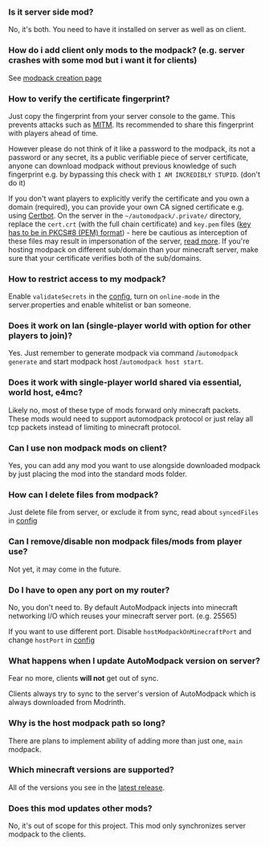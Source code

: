 ### Is it server side mod?
No, it's both. You need to have it installed on server as well as on client.

### How do i add client only mods to the modpack? (e.g. server crashes with some mod but i want it for clients)
See [modpack creation page](https://github.com/Skidamek/AutoModpack/wiki/Modpack-Creation)

### How to verify the certificate fingerprint?
Just copy the fingerprint from your server console to the game. This prevents attacks such as [MITM](https://en.wikipedia.org/wiki/Man-in-the-middle_attack). Its recommended to share this fingerprint with players ahead of time.

However please do not think of it like a password to the modpack, its not a password or any secret, its a public verifiable piece of server certificate, anyone can download modpack without previous knowledge of such fingerprint e.g. by bypassing this check with `I AM INCREDIBLY STUPID`. (don't do it)

If you don't want players to explicitly verify the certificate and you own a domain (required), you can provide your own CA signed certificate e.g. using [Certbot](https://eff-certbot.readthedocs.io/en/stable/install.html). On the server in the `~/automodpack/.private/` directory, replace the `cert.crt` (with the full chain certificate) and `key.pem` files ([key has to be in PKCS#8 (PEM) format](https://netty.io/wiki/sslcontextbuilder-and-private-key.html)) - here be cautious as interception of these files may result in impersonation of the server, [read more](https://security.stackexchange.com/a/16694). If you're hosting modpack on different sub/domain than your minecraft server, make sure that your certificate verifies both of the sub/domains.

### How to restrict access to my modpack?
Enable `validateSecrets` in the [config](https://github.com/Skidamek/AutoModpack/wiki/Configuration), turn on `online-mode` in the server.properties and enable whitelist or ban someone.

### Does it work on lan (single-player world with option for other players to join)?
Yes. Just remember to generate modpack via command /`automodpack generate` and start modpack host /`automodpack host start`.

### Does it work with single-player world shared via essential, world host, e4mc?
Likely no, most of these type of mods forward only minecraft packets. These mods would need to support automodpack protocol or just relay all tcp packets instead of limiting to minecraft protocol.

### Can I use non modpack mods on client?
Yes, you can add any mod you want to use alongside downloaded modpack by just placing the mod into the standard mods folder.

### How can I delete files from modpack?
Just delete file from server, or exclude it from sync, read about `syncedFiles` in [config](https://github.com/Skidamek/AutoModpack/wiki/Configuration#server-config-file)

### Can I remove/disable non modpack files/mods from player use?
Not yet, it may come in the future.

### Do I have to open any port on my router?
No, you don't need to. By default AutoModpack injects into minecraft networking I/O which reuses your minecraft server port. (e.g. 25565)

If you want to use different port. Disable `hostModpackOnMinecraftPort` and change `hostPort` in [config](https://github.com/Skidamek/AutoModpack/wiki/Configuration#server-config-file)

### What happens when I update AutoModpack version on server?
Fear no more, clients **will not** get out of sync.

Clients always try to sync to the server's version of AutoModpack which is always downloaded from Modrinth.

### Why is the host modpack path so long?
There are plans to implement ability of adding more than just one, `main` modpack.

### Which minecraft versions are supported?
All of the versions you see in the [latest release](https://github.com/Skidamek/AutoModpack/releases/latest).

### Does this mod updates other mods?
No, it's out of scope for this project. This mod only synchronizes server modpack to the clients.